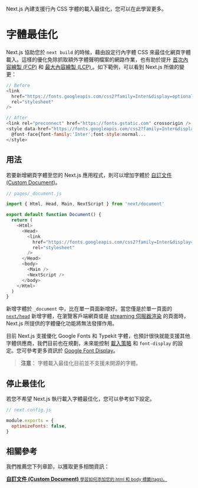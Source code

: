 <PageMeta>
   Next.js 內建支援行內 CSS 字體的載入最佳化，您可以在此學習更多。
</PageMeta>

# 字體最佳化

Next.js 協助您於 `next build` 的時候，藉由設定行內字體 CSS 來最佳化網頁字體載入。這樣的優化免除抓取額外字體聲明檔案的網路作業，也有助於提升 [首次內容繪製 (FCP)](https://web.dev/fcp/) 和 [最大內容繪製 (LCP) ](https://vercel.com/blog/core-web-vitals#largest-contentful-paint?utm_source=next-site&utm_medium=docs&utm_campaign=next-website)。如下範例，可以看到 Next.js 所做的變更：

```js
// Before
<link
  href="https://fonts.googleapis.com/css2?family=Inter&display=optional"
  rel="stylesheet"
/>

// After
<link rel="preconnect" href="https://fonts.gstatic.com" crossorigin />
<style data-href="https://fonts.googleapis.com/css2?family=Inter&display=optional">
  @font-face{font-family:'Inter';font-style:normal...
</style>
```

## 用法

若要新增網頁字體至您的 Next.js 應用程式，則可以增加字體於 [自訂文件 (Custom Document)](/docs/advanced-features/custom-document)。

```js
// pages/_document.js

import { Html, Head, Main, NextScript } from 'next/document'

export default function Document() {
  return (
    <Html>
      <Head>
        <link
          href="https://fonts.googleapis.com/css2?family=Inter&display=optional"
          rel="stylesheet"
        />
      </Head>
      <body>
        <Main />
        <NextScript />
      </body>
    </Html>
  )
}
```

新增字體於 `_document` 中，比在單一頁面新增好。當您僅是於單一頁面的 [`next/head`](/docs/api-reference/next/head) 新增字體，在瀏覽客戶端網頁或是 [streaming 伺服器渲染](/docs/advanced-features/react-18/streaming) 的頁面時，Next.js 所提供的字體優化功能將無法發揮作用。


目前 Next.js 支援優化 Google Fonts 和 Typekit 字體，也預計很快就能支援其他字體供應商，我們目前也在規劃，未來能控制 [載入策略](https://github.com/vercel/next.js/issues/21555) 和 `font-display` 的設定。您可參考更多資訊於 [Google Font Display](/docs/messages/google-font-display)。

> **注意**： 字體載入最佳化目前並不支援未開源的字體。

## 停止最佳化

若您不希望 Next.js 執行載入字體最佳化，您可以參考如下設定。

```js
// next.config.js

module.exports = {
  optimizeFonts: false,
}
```

## 相關參考

我們推薦您下列章節，以獲取更多相關資訊：

<div className="card">
  <a href="/docs/advanced-features/custom-document">
    <b>自訂文件 (Custom Document) </b>
    <small>學習如何添加您的 html 和 body 標籤(tags)。</small>
  </a>
</div>

